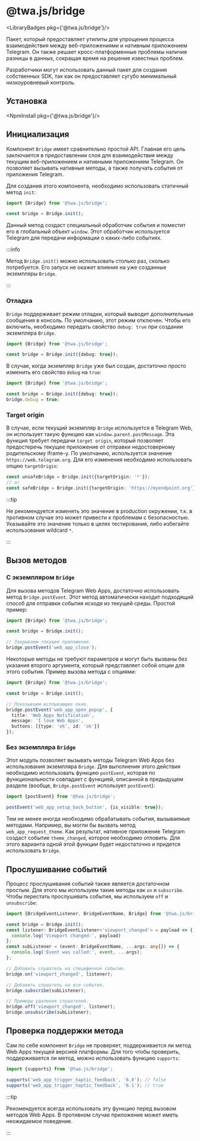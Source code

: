 # @twa.js/bridge

<LibraryBadges pkg={'@twa.js/bridge'}/>

Пакет, который предоставляет утилиты для упрощения процесса взаимодействия
между веб-приложениями и нативным приложением Telegram. Он также решает
кросс-платформенные проблемы наличия разницы в данных, сокращая время на
решение известных проблем.

Разработчики могут использовать данный пакет для создания собственных SDK, так
как он предоставляет сугубо минимальный низкоуровневый контроль.

## Установка

<NpmInstall pkg={'@twa.js/bridge'}/>

## Инициализация

Компонент `Bridge` имеет сравнительно простой API. Главная его цель
заключается в предоставлении слоя для взаимодействия между текущим
веб-приложением и нативными приложением Telegram. Он позволяет вызывать
нативные методы, а также получать события от приложения Telegram.

Для создания этого компонента, необходимо использовать статичный метод `init`:

```typescript
import {Bridge} from '@twa.js/bridge';

const bridge = Bridge.init();
```

Данный метод создаст специальный обработчик события и поместит его в
глобальный объект `window`. Этот обработчик используется Telegram для
передачи информации о каких-либо событиях.

:::info

Метод `Bridge.init()` можно использовать столько раз, сколько потребуется. Его
запуск не окажет влияния на уже созданные экземпляры `Bridge`.

:::

### Отладка

`Bridge` поддерживает режим отладки, который выводит дополнительные сообщения
в консоль. По умолчанию, этот режим отключен. Чтобы его включить, необходимо
передать свойство `debug: true` при создании экземпляра `Bridge`.

```typescript
import {Bridge} from '@twa.js/bridge';

const bridge = Bridge.init({debug: true});
```

В случае, когда экземпляр `Bridge` уже был создан, достаточно просто изменить
его свойство `debug` на `true`:

```typescript
import {Bridge} from '@twa.js/bridge';

const bridge = Bridge.init({debug: true});
bridge.debug = true;
```

### Target origin

В случае, если текущий экземпляр `Bridge` используется в Telegram Web, он
использует такую функцию как `window.parent.postMessage`. Эта функция требует
передачи `target origin`, который позволяет предостеречь текущее приложение
от отправки недостоверному родительскому iframe-у. По умолчанию, используется
значение `https://web.telegram.org`. Для его изменения необходимо использовать
опцию `targetOrigin`:

```typescript
const unsafeBridge = Bridge.init({targetOrigin: '*'});
// or
const safeBridge = Bridge.init({targetOrigin: 'https://myendpoint.org'});
```

:::tip

Не рекомендуется изменять это значение в production окружении, т.к. в противном
случае это может привести к проблемам с безопасностью. Указывайте это значение
только в целях тестирования, либо избегайте использования wildcard `*`.

:::

## Вызов методов

### С экземпляром `Bridge`

Для вызова методов Telegram Web Apps, достаточно использовать метод
`Bridge.postEvent`. Этот метод автоматически находит подходящий способ для
отправки события исходя из текущей среды. Простой пример:

```typescript
import {Bridge} from '@twa.js/bridge';

const bridge = Bridge.init();

// Закрываем текущее приложение.
bridge.postEvent('web_app_close');
```

Некоторые методы не требуют параметров и могут быть вызваны без указания второго
аргумента, который представляет собой опции для этого события. Пример
вызова метода с опциями:

```typescript
import {Bridge} from '@twa.js/bridge';

const bridge = Bridge.init();

// Показываем всплывающее окно.
bridge.postEvent('web_app_open_popup', {
  title: 'Web Apps Notification',
  message: 'I love Web Apps',
  buttons: [{type: 'ok', id: 'ok'}]
});
```

### Без экземпляра `Bridge`

Этот модуль позволяет вызывать методы Telegram Web Apps без использования
экземпляра `Bridge`. Для выполнения этого действия необходимо использовать
функцию `postEvent`, которая по функциональности совпадает с функцией,
описанной в предыдущем разделе (вообще, `Bridge.postEvent` использует
`postEvent`):

```typescript
import {postEvent} from '@twa.js/bridge';

postEvent('web_app_setup_back_button', {is_visible: true});
```

Тем не менее иногда необходимо обрабатывать события, вызываемые методами.
Например, вы могли бы вызвать метод `web_app_request_theme`. Как результат,
нативное приложение Telegram создаст событие `theme_changed`, которое
необходимо отловить. Для этого варианта одной этой функции будет недостаточно
и придется использовать `Bridge`.

## Прослушивание событий

Процесс прослушивания событий также является достаточном простым. Для этого
мы используем такие методы как `on` и `subscribe`. Чтобы перестать прослушивать
события, мы используем `off` и `unsubscribe`:

```typescript
import {BridgeEventListener, BridgeEventName, Bridge} from '@twa.js/bridge';

const bridge = Bridge.init();
const listener: BridgeEventListener<'viewport_changed'> = payload => {
  console.log('Viewport changed:', payload)
};
const subListener = (event: BridgeEventName, ...args: any[]) => {
  console.log('Event was called:', event, ...args);
};

// Добавить слушатель на специфичное событие.
bridge.on('viewport_changed', listener);

// Добавить слушатель на все события.
bridge.subscribe(subListener);

// Примеры удаления слушателей.
bridge.off('viewport_changed', listener);
bridge.unsubscribe(subListener);
```

## Проверка поддержки метода

Сам по себе компонент `Bridge` не проверяет, поддерживается ли метод
Web Apps текущей версией платформы. Для того чтобы проверить, поддерживается
ли метод, можно использовать функцию `supports`:

```typescript
import {supports} from '@twa.js/bridge';

supports('web_app_trigger_haptic_feedback', '6.0'); // false
supports('web_app_trigger_haptic_feedback', '6.1'); // true
```

:::tip

Рекомендуется всегда использовать эту функцию перед вызовом методов Web Apps.
В противном случае приложение может иметь неожидаемое поведение.

:::

[//]: # (## Higher-level control)

[//]: # ()
[//]: # (As long as the bridge provides only low-level control, we recommend using)

[//]: # ([SDK]&#40;twa-js-sdk/about&#41; which implements bridge methods. It also provides)

[//]: # (additional parameter checks, more intuitive method names, and easier usage.)